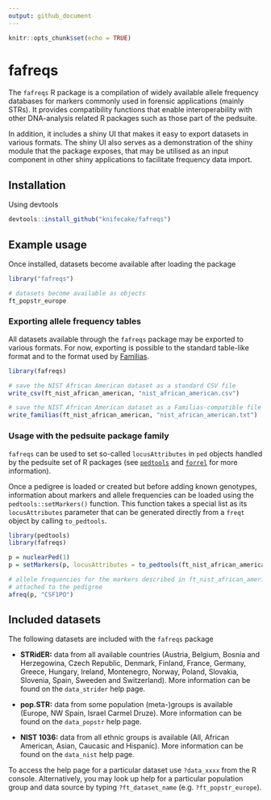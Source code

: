 ```yaml
---
output: github_document
---
```


```r
knitr::opts_chunk$set(echo = TRUE)
```

# fafreqs

The `fafreqs` R package is a compilation of widely available allele frequency databases for markers commonly used in forensic applications (mainly STRs). It provides compatibility functions that enable interoperability with other DNA-analysis related R packages such as those part of the pedsuite.

In addition, it includes a shiny UI that makes it easy to export datasets in various formats. The shiny UI also serves as a demonstration of the shiny module that the package exposes, that may be utilised as an input component in other shiny applications to facilitate frequency data import.

## Installation

Using devtools

```r
devtools::install_github("knifecake/fafreqs")
```

## Example usage

Once installed, datasets become available after loading the package

```r
library("fafreqs")

# datasets become available as objects
ft_popstr_europe
```

### Exporting allele frequency tables

All datasets available through the `fafreqs` package may be exported to various formats. For now, exporting is possible to the standard table-like format and to the format used by [Familias](https://familias.no).

```r
library(fafreqs)

# save the NIST African American dataset as a standard CSV file
write_csv(ft_nist_african_american, "nist_african_american.csv")

# save the NIST African American dataset as a Familias-compatible file
write_familias(ft_nist_african_american, "nist_african_american.txt")
```


### Usage with the pedsuite package family

`fafreqs` can be used to set so-called `locusAttributes` in `ped` objects handled by the pedsuite set of R packages (see [`pedtools`](https://github.com/magnusdv/pedtools) and [`forrel`](https://github.com/magnusdv/forrel) for more information).

Once a pedigree is loaded or created but before adding known genotypes, information about markers and allele frequencies can be loaded using the `pedtools::setMarkers()` function. This function takes a special list as its `locusAttributes` parameter that can be generated directly from a `freqt` object by calling `to_pedtools`.

```r
library(pedtools)
library(fafreqs)

p = nuclearPed(1)
p = setMarkers(p, locusAttributes = to_pedtools(ft_nist_african_american))

# allele frequencies for the markers described in ft_nist_african_american are
# attached to the pedigree
afreq(p, "CSF1PO")
```

## Included datasets

The following datasets are included with the `fafreqs` package

- **STRidER:** data from all available countries (Austria, Belgium, Bosnia and Herzegowina, Czech Republic, Denmark, Finland, France, Germany, Greece, Hungary, Ireland, Montenegro, Norway, Poland, Slovakia, Slovenia, Spain, Sweeden and Switzerland). More information can be found on the `data_strider` help page.

- **pop.STR:** data from some population (meta-)groups is available (Europe, NW Spain, Israel Carmel Druze). More information can be found on the `data_popstr` help page.

- **NIST 1036:** data from all ethnic groups is available (All, African American, Asian, Caucasic and Hispanic). More information can be found on the `data_nist` help page.

To access the help page for a particular dataset use `?data_xxxx` from the R console. Alternatively, you may look up help for a particular population group and data source by typing `?ft_dataset_name` (e.g. `?ft_popstr_europe`).

